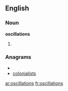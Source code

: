 ==English==

===Noun===
'''oscillations'''

# {{plural of|[[oscillation]]}}

===Anagrams===
* {{alphagram|aciillnoosst}}
* [[colonialists#English|colonialists]]

[[ar:oscillations]]
[[fr:oscillations]]